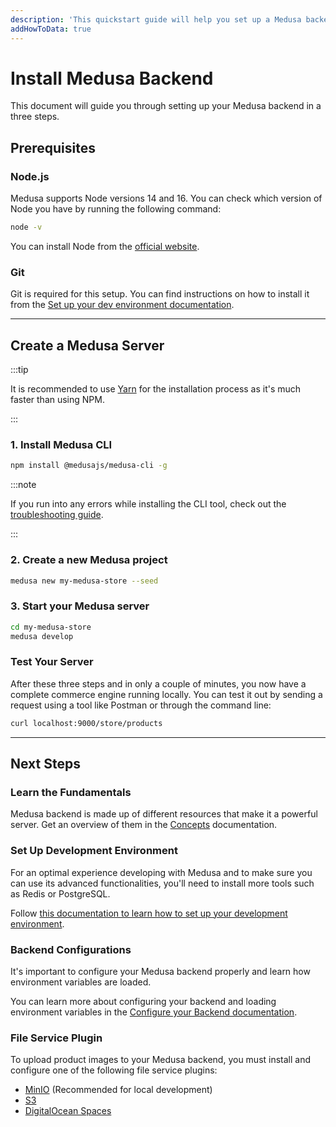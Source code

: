 ```yaml
---
description: 'This quickstart guide will help you set up a Medusa backend in three steps.'
addHowToData: true
---
```



# Install Medusa Backend

This document will guide you through setting up your Medusa backend in a three steps.

## Prerequisites

### Node.js

Medusa supports Node versions 14 and 16. You can check which version of Node you have by running the following command:

```bash noReport
node -v
```

You can install Node from the [official website](https://nodejs.org/en/).

### Git

Git is required for this setup. You can find instructions on how to install it from the [Set up your dev environment documentation](../../development/backend/prepare-environment.mdx#git).

---

## Create a Medusa Server

:::tip

It is recommended to use [Yarn](https://yarnpkg.com/getting-started/install) for the installation process as it's much faster than using NPM.

:::

### 1. Install Medusa CLI

   ```bash npm2yarn
   npm install @medusajs/medusa-cli -g
   ```

:::note

If you run into any errors while installing the CLI tool, check out the [troubleshooting guide](../../troubleshooting/cli-installation-errors.mdx).

:::

### 2. Create a new Medusa project

   ```bash noReport
   medusa new my-medusa-store --seed
   ```

### 3. Start your Medusa server

   ```bash noReport
   cd my-medusa-store
   medusa develop
   ```

<Feedback 
   event="survey_server_quickstart"
   question="Did you set up the backend successfully?"
   positiveQuestion="Is there anything that should improved?"
   negativeQuestion="Please describe the issue you faced."
/>

### Test Your Server

After these three steps and in only a couple of minutes, you now have a complete commerce engine running locally. You can test it out by sending a request using a tool like Postman or through the command line:

```bash noReport
curl localhost:9000/store/products
```

---

## Next Steps

### Learn the Fundamentals

Medusa backend is made up of different resources that make it a powerful server. Get an overview of them in the [Concepts](#) documentation.

### Set Up Development Environment

For an optimal experience developing with Medusa and to make sure you can use its advanced functionalities, you'll need to install more tools such as Redis or PostgreSQL.

Follow [this documentation to learn how to set up your development environment](../../development/backend/prepare-environment.mdx).

### Backend Configurations

It's important to configure your Medusa backend properly and learn how environment variables are loaded.

You can learn more about configuring your backend and loading environment variables in the [Configure your Backend documentation](../../development/backend/configurations.md).

### File Service Plugin

To upload product images to your Medusa backend, you must install and configure one of the following file service plugins:

- [MinIO](../../plugins/file-service/minio.md) (Recommended for local development)
- [S3](../../plugins/file-service/s3.md)
- [DigitalOcean Spaces](../../plugins/file-service/spaces.md)
